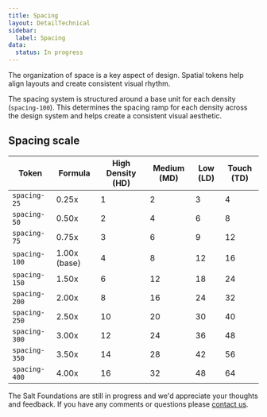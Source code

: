 ```yaml
---
title: Spacing
layout: DetailTechnical
sidebar:
  label: Spacing
data:
  status: In progress
---
```


The organization of space is a key aspect of design. Spatial tokens help align layouts and create consistent visual rhythm.

The spacing system is structured around a base unit for each density (`spacing-100`). This determines the spacing ramp for each density across the design system and helps create a consistent visual aesthetic. 

## Spacing scale 

| Token  | Formula  | High Density (HD)  | Medium (MD)  | Low (LD)  | Touch (TD)  |
| --- | --- | --- | --- | --- | --- |
| `spacing-25` | 0.25x | 1 | 2 | 3 | 4 |
| `spacing-50` | 0.50x | 2 | 4 | 6 | 8 |
| `spacing-75` | 0.75x | 3 | 6 | 9 | 12 |
| `spacing-100` | 1.00x (base) | 4 | 8 | 12 | 16 |
| `spacing-150` | 1.50x | 6 | 12 | 18 | 24 |
| `spacing-200` | 2.00x | 8 | 16 | 24 | 32 |
| `spacing-250` | 2.50x | 10 | 20 | 30 | 40 |
| `spacing-300` | 3.00x | 12 | 24 | 36 | 48 |
| `spacing-350` | 3.50x | 14 | 28 | 42 | 56 |
| `spacing-400` | 4.00x | 16 | 32 | 48 | 64 |

<Callout title="Have some feedback?">

The Salt Foundations are still in progress and we'd appreciate your thoughts and feedback. If you have any comments or questions please [contact us](../support-and-contributions/index).

</Callout>
